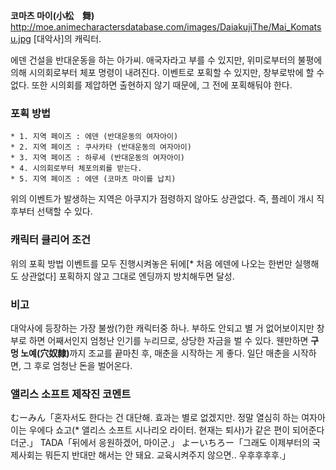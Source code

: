 '''코마츠 마이(小松　舞)'''
http://moe.animecharactersdatabase.com/images/DaiakujiThe/Mai_Komatsu.jpg
[대악사]의 캐릭터.

에덴 건설을 반대운동을 하는 아가씨. 애국자라고 부를 수 있지만, 위미로부터의 불평에 의해 시의회로부터 체포 명령이 내려진다. 이벤트로 포획할 수 있지만, 창부로밖에 할 수 없다. 또한 시의회를 제압하면 출현하지 않기 때문에, 그 전에 포획해둬야 한다.

=== 포획 방법 ===

 * 1. 지역 페이즈 : 에덴 (반대운동의 여자아이)
 * 2. 지역 페이즈 : 쿠사카타 (반대운동의 여자아이)
 * 3. 지역 페이즈 : 하루세 (반대운동의 여자아이)
 * 4. 시의회로부터 체포의뢰를 받는다.
 * 5. 지역 페이즈 : 에덴 (코마츠 마이를 납치)

위의 이벤트가 발생하는 지역은 아쿠지가 점령하지 않아도 상관없다. 즉, 플레이 개시 직후부터 선택할 수 있다.

=== 캐릭터 클리어 조건 ===

위의 포획 방법 이벤트를 모두 진행시켜놓은 뒤에[* 처음 에덴에 나오는 한번만 실행해도 상관없다] 포획하지 않고 그대로 엔딩까지 방치해두면 달성.

=== 비고 ===

대악사에 등장하는 가장 불쌍(?)한 캐릭터중 하나. 부하도 안되고 별 거 없어보이지만 창부로 하면 어째서인지 엄청난 인기를 누리므로, 상당한 자금을 벌 수 있다. 웬만하면 '''구멍 노예(穴奴隸)'''까지 조교를 끝마친 후, 매춘을 시작하는 게 좋다. 일단 매춘을 시작하면, 그 후로 엄청난 돈을 벌어온다.

=== 앨리스 소프트 제작진 코멘트 ===

むーみん「혼자서도 한다는 건 대단해. 효과는 별로 없겠지만. 정말 열심히 하는 여자아이는 우에다 쇼고(* 앨리스 소프트 시나리오 라이터. 현재는 퇴사)가 같은 편이 되어준다더군.」
TADA「뒤에서 응원하겠어, 마이군.」
よーいちろー「그래도 이제부터의 국제사회는 뭐든지 반대만 해서는 안 돼요. 교육시켜주지 않으면.. 우후후후후.」
